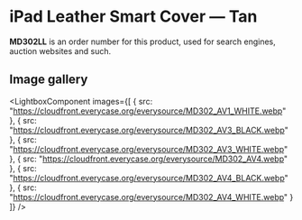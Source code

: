 
# iPad Leather Smart Cover — Tan

<Callout type='info' emoji='👉🏻'>**MD302LL** is an order number for this product, used for search engines, auction websites and such.</Callout>

## Image gallery

<LightboxComponent
    images={[
      {
        src: "https://cloudfront.everycase.org/everysource/MD302_AV1_WHITE.webp"
      },
      {
        src: "https://cloudfront.everycase.org/everysource/MD302_AV3_BLACK.webp"
      },
      {
        src: "https://cloudfront.everycase.org/everysource/MD302_AV3_WHITE.webp"
      },
      {
        src: "https://cloudfront.everycase.org/everysource/MD302_AV4.webp"
      },
      {
        src: "https://cloudfront.everycase.org/everysource/MD302_AV4_BLACK.webp"
      },
      {
        src: "https://cloudfront.everycase.org/everysource/MD302_AV4_WHITE.webp"
      }
    ]}
  />

